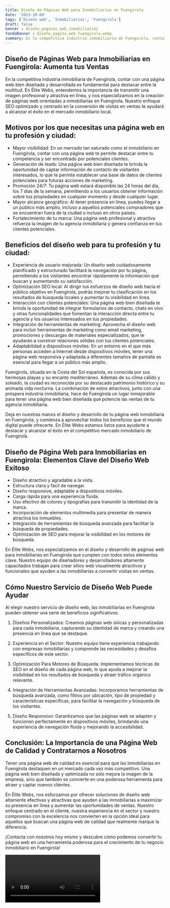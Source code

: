 ```yaml
---
title: Diseño de Páginas Web para Inmobiliarias en Fuengirola
date: '2023-10-04'
tags: ['Diseño web', 'Inmobiliarias', 'Fuengirola']
draft: false
banner : diseño_paginas_web_inmobiliarias
fondoBanner : diseño_pagina_web_fuengirola.webp
summary: En la competitiva industria inmobiliaria de Fuengirola, contar con una página web bien diseñada y desarrollada es fundamental para destacar entre la multitud. En Élite Webs, entendemos la importancia de transmitir una imagen profesional y atractiva en línea, y nos especializamos en la creación de páginas web orientadas a inmobiliarias en Fuengirola. Nuestro enfoque SEO optimizado y centrado en la conversión de visitas en ventas te ayudará a alcanzar el éxito en el mercado inmobiliario local.
---
```


## Diseño de Páginas Web para Inmobiliarias en Fuengirola: Aumenta tus Ventas

En la competitiva industria inmobiliaria de Fuengirola, contar con una página web bien diseñada y desarrollada es fundamental para destacar entre la multitud. En Élite Webs, entendemos la importancia de transmitir una imagen profesional y atractiva en línea, y nos especializamos en la creación de páginas web orientadas a inmobiliarias en Fuengirola. Nuestro enfoque SEO optimizado y centrado en la conversión de visitas en ventas te ayudará a alcanzar el éxito en el mercado inmobiliario local.

## Motivos por los que necesitas una página web en tu profesión y ciudad:

- Mayor visibilidad: En un mercado tan saturado como el inmobiliario en Fuengirola, contar con una página web te permite destacar entre tu competencia y ser encontrado por potenciales clientes.
- Generación de leads: Una página web bien diseñada te brinda la oportunidad de captar información de contacto de visitantes interesados, lo que te permite establecer una base de datos de clientes potenciales para futuras acciones de marketing.
- Promoción 24/7: Tu página web estará disponible las 24 horas del día, los 7 días de la semana, permitiendo a los usuarios obtener información sobre tus propiedades en cualquier momento y desde cualquier lugar.
- Mayor alcance geográfico: Al tener presencia en línea, puedes llegar a un público más amplio, incluso a aquellos potenciales compradores que se encuentran fuera de la ciudad o incluso en otros países.
- Fortalecimiento de tu marca: Una página web profesional y atractiva refuerza la imagen de tu agencia inmobiliaria y genera confianza en tus clientes potenciales.

## Beneficios del diseño web para tu profesión y tu ciudad:

- Experiencia de usuario mejorada: Un diseño web cuidadosamente planificado y estructurado facilitará la navegación por tu página, permitiendo a los visitantes encontrar rápidamente la información que buscan y aumentando su satisfacción.
- Optimización SEO local: Al dirigir tus esfuerzos de diseño web hacia el público objetivo en Fuengirola, podrás mejorar tu clasificación en los resultados de búsqueda locales y aumentar tu visibilidad en línea.
- Interacción con clientes potenciales: Una página web bien diseñada te brinda la oportunidad de integrar formularios de contacto, chats en vivo y otras funcionalidades que fomentan la interacción directa entre tu agencia y los usuarios interesados en tus propiedades.
- Integración de herramientas de marketing: Aprovecha el diseño web para incluir herramientas de marketing como email marketing, promociones y descargas de materiales especializados, que te ayudarán a construir relaciones sólidas con tus clientes potenciales.
- Adaptabilidad a dispositivos móviles: En un entorno en el que más personas acceden a Internet desde dispositivos móviles, tener una página web responsiva y adaptada a diferentes tamaños de pantalla es esencial para llegar a un público más amplio.

Fuengirola, situada en la Costa del Sol española, es conocida por sus hermosas playas y su encanto mediterráneo. Además de su clima cálido y soleado, la ciudad es reconocida por su destacado patrimonio histórico y su animada vida nocturna. La combinación de estos atractivos, junto con una próspera industria inmobiliaria, hace de Fuengirola un lugar inmejorable para tener una página web bien diseñada que potencie las ventas de tu agencia inmobiliaria.

Deja en nuestras manos el diseño y desarrollo de tu página web inmobiliaria en Fuengirola, y comienza a aprovechar todos los beneficios que el mundo digital puede ofrecerte. En Élite Webs estamos listos para ayudarte a destacar y alcanzar el éxito en el competitivo mercado inmobiliario de Fuengirola.

<GifSeo />

<Cta />

## Diseño de Página Web para Inmobiliarias en Fuengirola: Elementos Clave del Diseño Web Exitoso

- Diseño atractivo y agradable a la vista.
- Estructura clara y fácil de navegar.
- Diseño responsive, adaptable a dispositivos móviles.
- Carga rápida para una experiencia fluida.
- Uso efectivo de colores y tipografías para transmitir la identidad de la marca.
- Incorporación de elementos multimedia para presentar de manera atractiva los inmuebles.
- Integración de herramientas de búsqueda avanzada para facilitar la búsqueda de propiedades.
- Optimización de SEO para mejorar la visibilidad en los motores de búsqueda.

En Élite Webs, nos especializamos en el diseño y desarrollo de páginas web para inmobiliarias en Fuengirola que cumplen con todos estos elementos clave. Nuestro equipo de diseñadores y desarrolladores altamente capacitados trabajan para crear sitios web visualmente atractivos y funcionales que ayuden a las inmobiliarias a convertir visitas en ventas.

## Cómo Nuestro Servicio de Diseño Web Puede Ayudar

Al elegir nuestro servicio de diseño web, las inmobiliarias en Fuengirola pueden obtener una serie de beneficios significativos:

1. Diseños Personalizados: Creamos páginas web únicas y personalizadas para cada inmobiliaria, capturando su identidad de marca y creando una presencia en línea que se destaque.

2. Experiencia en el Sector: Nuestro equipo tiene experiencia trabajando con empresas inmobiliarias y comprende las necesidades y desafíos específicos de este sector.

3. Optimización Para Motores de Búsqueda: Implementamos técnicas de SEO en el diseño de cada página web, lo que ayuda a mejorar la visibilidad en los resultados de búsqueda y atraer tráfico orgánico relevante.

4. Integración de Herramientas Avanzadas: Incorporamos herramientas de búsqueda avanzada, como filtros por ubicación, tipo de propiedad y características específicas, para facilitar la navegación y búsqueda de los visitantes.

5. Diseño Responsivo: Garantizamos que las páginas web se adapten y funcionen perfectamente en dispositivos móviles, brindando una experiencia de navegación fluida y mejorando la accesibilidad.

## Conclusión: La Importancia de una Página Web de Calidad y Contratarnos a Nosotros

Tener una página web de calidad es esencial para que las inmobiliarias en Fuengirola destaquen en un mercado cada vez más competitivo. Una página web bien diseñada y optimizada no solo mejora la imagen de la empresa, sino que también se convierte en una poderosa herramienta para atraer y captar nuevos clientes.

En Élite Webs, nos esforzamos por ofrecer soluciones de diseño web altamente efectivas y atractivas que ayuden a las inmobiliarias a maximizar su presencia en línea y aumentar las oportunidades de ventas. Nuestro enfoque centrado en el cliente, nuestra experiencia en el sector y nuestro compromiso con la excelencia nos convierten en la opción ideal para aquellos que buscan una página web de calidad que realmente marque la diferencia.

¡Contacta con nosotros hoy mismo y descubre cómo podemos convertir tu página web en una herramienta poderosa para el crecimiento de tu negocio inmobiliario en Fuengirola!

<Video />

<CtaBot job='Inmobiliarias' city='Fuengirola'/>

<Gmaps query='Fuengirola+españa+maps' />